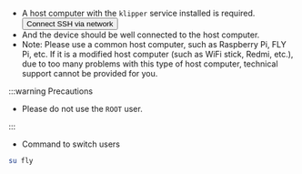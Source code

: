 * A host computer with the `klipper` service installed is required. <Button variant="contained" disableElevation href="/docs/DebugDoc/BasicTutorial/">Connect SSH via network</Button>
* And the device should be well connected to the host computer.
* Note: Please use a common host computer, such as Raspberry Pi, FLY Pi, etc. If it is a modified host computer (such as WiFi stick, Redmi, etc.), due to too many problems with this type of host computer, technical support cannot be provided for you.

:::warning Precautions

* Please do not use the `ROOT` user.

:::

* Command to switch users
```bash
su fly
``` 